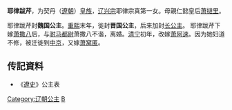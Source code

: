 {{東亞女性歷史人物
| 名稱=耶律跋芹
| 身份=[[辽朝|辽朝]]公主
| 畫像=
| 說明=
| 姓=耶律
| 名=跋芹
| 封爵=[[公主|公主]]
| 位號=
| 封號=魏国公主、晋国公主
| 出生年=
| 婚年=
| 逝世年=
| 同胞姊妹=
| 父親=[[辽兴宗|辽兴宗]]
| 母親=[[萧撻里|萧撻里]]
| 夫=[[萧撒八|萧撒八]]、[[萧阿速|萧阿速]]、[[萧窝匿|萧窝匿]]
|}}
'''耶律跋芹'''，为契丹（[[遼朝|遼朝]]）[[皇族|皇族]]，[[辽兴宗|辽兴宗]]耶律宗真第一女。母親仁懿皇后[[萧撻里|萧撻里]]。

耶律跋芹封'''魏国公主'''。[[重熙|重熙]]末年，徙封'''晋国公主'''，后来加封[[长公主|长公主]]。 耶律跋芹下嫁[[萧撒八|萧撒八]]后，与[[驸马都尉|驸马都尉]]萧撒八不谐，离婚。[[清宁|清宁]]初年，改嫁[[萧阿速|萧阿速]]。因为她妇道不修，被迁徙到[[中京|中京]]，又嫁[[萧窝匿|萧窝匿]]。 

== 传記資料 ==
*《[[遼史|遼史]]》公主表

{{DEFAULTSORT:Yelu耶律}}
[[Category:辽朝公主|Category:辽朝公主]]
[[Category:耶律氏|B]]